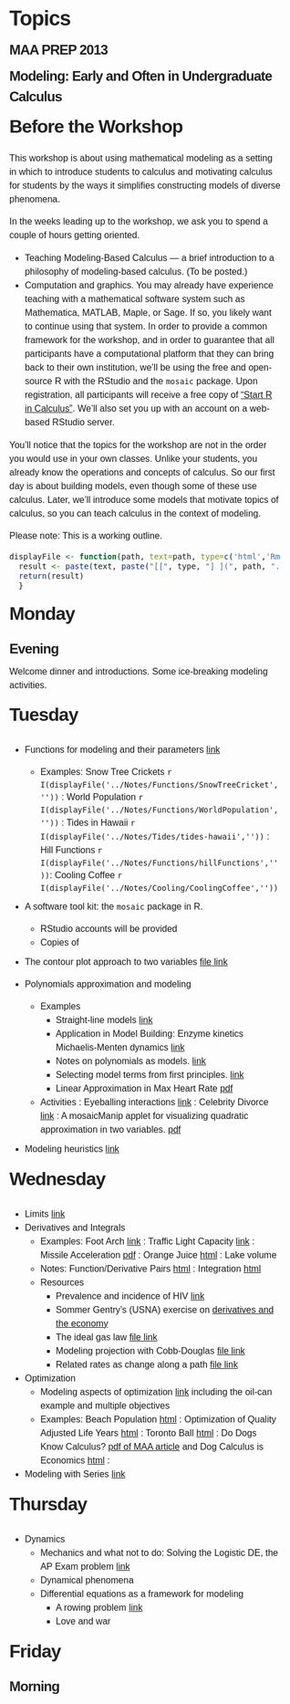 <style type="text/css">
body {
  box-sizing: border-box;
  font-size: 16px;
  font-family: 'Myriad Pro', Calibri, Helvetica, Arial, sans-serif;
  line-height: 1.5;
  -webkit-font-smoothing: antialiased;
}

h1, h2, h3, h4, h5, h6 {
  margin: 10px 0;
  font-weight: 700;
  color:#222222;
  font-family: 'Lucida Grande', 'Calibri', Helvetica, Arial, sans-serif;
  letter-spacing: -1px;
}

h1 {
  font-size: 36px;
  font-weight: 700;
}

h2 {
  padding-bottom: 10px;
  font-size: 32px;
  background: url('../images/bg_hr.png') repeat-x bottom;
}

h3 {
  font-size: 24px;
}

h4 {
  font-size: 21px;
}

h5 {
  font-size: 18px;
}

h6 {
  font-size: 16px;
}

p {
  margin: 10px 0 15px 0;
}
</style>

Topics
=======================


### MAA PREP 2013
### Modeling: Early and Often in Undergraduate Calculus

## Before the Workshop

This workshop is about using mathematical modeling as a setting in which to introduce students to calculus and motivating calculus for students by the ways it simplifies constructing models of diverse phenomena.

In the weeks leading up to the workshop, we ask you to spend a couple of hours getting oriented.

* Teaching Modeling-Based Calculus --- a brief introduction to a philosophy of modeling-based calculus. (To be posted.)
* Computation and graphics.  You may already have experience teaching with a mathematical software system such as Mathematica, MATLAB, Maple, or Sage.  If so, you likely want to continue using that system. In order to provide a common framework for the workshop, and in order to guarantee that all participants have a computational platform that they can bring back to their own institution, we'll be using the free and open-source R with the RStudio and the `mosaic` package.  Upon registration, all participants will receive a free copy of ["Start R in Calculus"](http://www.amazon.com/Start-Calculus-Daniel-T-Kaplan/dp/0983965897/ref=sr_1_1?ie=UTF8&qid=1366313996&sr=8-1&keywords=start+r+in+calculus).  We'll also set you up with an account on a web-based RStudio server.  

You'll notice that the topics for the workshop are not in the order you would use in your own classes. Unlike your students, you already know the operations and concepts of calculus.  So our first day is about building models, even though some of these use calculus.  Later, we'll introduce some models that motivate topics of calculus, so you can teach calculus in the context of modeling.

Please note: This is a working outline.

```r
displayFile <- function(path, text=path, type=c('html','Rmd')) {
  result <- paste(text, paste("[[", type, "] ](", path, ".", type, ")", sep="", collapse="" ) )
  return(result)
  }
```

## Monday

### Evening

Welcome dinner and introductions.  Some ice-breaking modeling activities.

## Tuesday



* Functions for modeling and their parameters [link](http://rpubs.com/dtkaplan/584)
    * Examples: Snow Tree Crickets `r I(displayFile('../Notes/Functions/SnowTreeCricket',''))` : World Population `r I(displayFile('../Notes/Functions/WorldPopulation',''))` : Tides in Hawaii `r I(displayFile('../Notes/Tides/tides-hawaii',''))` : Hill Functions `r I(displayFile('../Notes/Functions/hillFunctions',''))`: Cooling Coffee `r I(displayFile('../Notes/Cooling/CoolingCoffee',''))` 

* A software tool kit: the `mosaic` package in R.
    * RStudio accounts will be provided 
    * Copies of 
    
* The contour plot approach to two variables [file link](file:///Users/kaplan/kaplanfiles/Github/PREP-2012/Topics/TwoVariables/TwoVariablesIntro.Rmd)

* Polynomials approximation and modeling
    * Examples
        * Straight-line models [link](file:///Users/kaplan/kaplanfiles/Github/PREP-2012/Topics/Functions/LinearFunctions.Rmd)
        * Application in Model Building: Enzyme kinetics Michaelis-Menten dynamics [link](file:///Users/kaplan/kaplanfiles/Github/PREP-2012/Topics/Michaelis-Menten/MichaelisMenten.Rnw) 
        * Notes on polynomials as models. [link](file:///Users/kaplan/kaplanfiles/Github/PREP-2012/Topics/Polynomials/notes-on-polynomials.Rmd) 
        * Selecting model terms from first principles. [link](http://dl.dropbox.com/u/5098197/Math135/In-Class/poly2d.pdf)
        * Linear Approximation in Max Heart Rate [pdf](https://dl.dropboxusercontent.com/u/5098197/PREP2012/max-hr.pdf)
    * Activities : Eyeballing interactions [link](http://dl.dropbox.com/u/5098197/Math135/In-Class/eyeball-partials.pdf) : Celebrity Divorce [link](http://dl.dropbox.com/u/5098197/Math135/In-Class/celebrity-divorce.pdf) : A mosaicManip applet for visualizing quadratic approximation in two variables. [pdf](http://dl.dropbox.com/u/5098197/Math135/In-Class/poly2-approx.pdf)

* Modeling heuristics [link](http://dl.dropbox.com/u/5098197/Math135/In-Class/poly2d.pdf)


## Wednesday

* Limits [link](file:///Users/kaplan/kaplanfiles/Github/PREP-2012/Topics/Limits/notes-on-limits.Rmd)
* Derivatives and Integrals
    * Examples: Foot Arch [link](file:///Users/kaplan/kaplanfiles/Github/PREP-2012/Topics/Functions/footStretch.Rmd) : Traffic Light Capacity [link](file:///Users/kaplan/kaplanfiles/Github/PREP-2012/Topics/Integration/Traffic-Light-Capacity.Rmd) : Missile Acceleration [pdf](https://dl.dropbox.com/u/5098197/PREP2012/missile-launch.pdf) : Orange Juice [html](file:///Users/kaplan/kaplanfiles/Github/PREP-2012/Topics/OrangeJuiceFlow/OrangeJuice.Rmd) : Lake volume
    * Notes: Function/Derivative Pairs [html](file:///Users/kaplan/kaplanfiles/Github/PREP-2012/Schedule-Outline/Derivatives.Rmd) : Integration [html](file:///Users/kaplan/kaplanfiles/Github/PREP-2012/Schedule-Outline/Integrals.Rmd) 
    * Resources
       * Prevalence and incidence of HIV [link](http://dl.dropbox.com/u/5098197/Math135/In-Class/hiv-graph.pdf)
       * Sommer Gentry's (USNA) exercise on [derivatives and the economy](http://www.mosaic-web.org/Repository/SommerGentry/secondDerivativeInTheNews.pdf)
       * The ideal gas law [file link](http://dl.dropbox.com/u/5098197/Math135/In-Class/ideal-gas-activity1.pdf)
       * Modeling projection with Cobb-Douglas [file link](file:///Users/kaplan/kaplanfiles/Github/PREP-2012/Topics/Cobb-Douglas/cobb-douglas.Rmd)
       * Related rates as change along a path [file link](file:///Users/kaplan/kaplanfiles/Github/PREP-2012/Topics/RelatedRates/RelatedRatesIntro.Rmd)

* Optimization
    * Modeling aspects of optimization [link](file:///Users/kaplan/kaplanfiles/Github/PREP-2012/Topics/Optimization/One-Variable-Optimization.Rmd) including the oil-can example and multiple objectives
    * Examples: Beach Population [html](file:///Users/kaplan/kaplanfiles/Github/PREP-2012/Topics/Optimization/beach-population.Rmd) : Optimization of Quality Adjusted Life Years [html](file:///Users/kaplan/kaplanfiles/Github/PREP-2012/Topics/Optimization/QALY1.Rmd) : Toronto Ball [html](file:///Users/kaplan/kaplanfiles/Github/PREP-2012/Topics/Functions/Toronto-Ball.Rmd) : Do Dogs Know Calculus? [pdf of MAA article](http://www.maa.org/features/elvisdog.pdf) and Dog Calculus is Economics [html](file:///Users/kaplan/kaplanfiles/Github/PREP-2012/Topics/Optimization/Dog-Calculus.Rmd) : 

* Modeling with Series [link](file:///Users/kaplan/kaplanfiles/Github/PREP-2012/Topics/Series/notes-on-series.Rmd)

## Thursday

* Dynamics
    * Mechanics and what not to do: Solving the Logistic DE, the AP Exam problem [link](file:///Users/kaplan/kaplanfiles/Github/PREP-2012/Topics/DiffEQ/AlgebraAndIntroDE.Rmd)
    * Dynamical phenomena
    * Differential equations as a framework for modeling
        * A rowing problem [link](file:///Users/kaplan/kaplanfiles/Github/PREP-2012/Topics/DiffEQ/RowingProblem.Rmd)
        * Love and war

## Friday

### Morning

